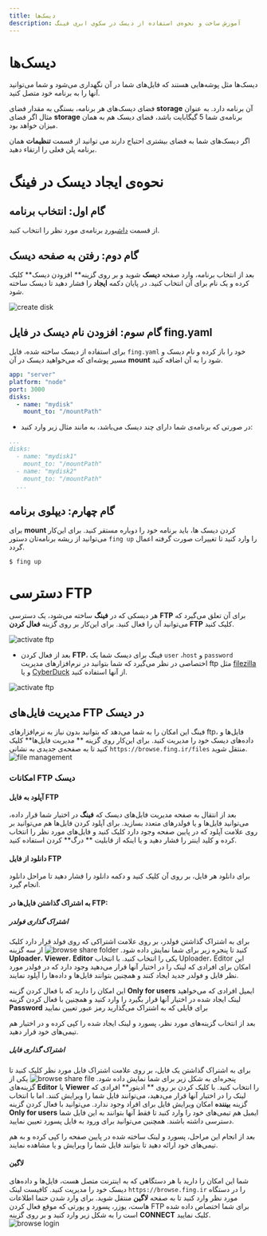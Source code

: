 ```yaml
---
title: دیسک‌ها
description: آموزش ساخت و نحوه‌ی استفاده از دیسک در سکوی ابری فینگ
---
```


# دیسک‌ها

دیسک‌ها مثل پوشه‌هایی هستند که فایل‌های شما در آن نگهداری می‌شود و شما می‌توانید آنها را به برنامه خود متصل کنید.

فضای دیسک‌های هر برنامه، بستگی به مقدار فضای **storage** آن برنامه دارد. به عنوان مثال اگر فضای **‌storage** برنامه‌ی شما 5 گیگابایت باشد، فضای دیسک هم به همان میزان خواهد بود.

اگر دیسک‌های شما به فضای بیشتری احتیاج دارند می توانید از قسمت **تنظیمات** همان برنامه پلن فعلی را ارتقاء دهید.

# نحوه‌ی ایجاد دیسک در فینگ

## گام اول: انتخاب برنامه

از قسمت [داشبورد](https://cloud.fing.ir) برنامه‌ی مورد نظر را انتخاب کنید.

## گام دوم: رفتن به صفحه دیسک

بعد از انتخاب برنامه، وارد صفحه **دیسک** شوید و بر روی گزینه** افزودن دیسک** کلیک کرده و یک نام برای آن انتخاب کنید. در پایان دکمه **ایجاد** را فشار دهید تا دیسک ساخته شود.

![create disk](/images/apps-create-disk.jpg)

## گام سوم: افزودن نام دیسک در فایل fing.yaml

برای استفاده از دیسک ساخته شده، فایل `fing.yaml` خود را باز کرده و نام دیسک و مسیر پوشه‌ای که می‌خواهید دیسک در آن **mount** شود را به آن اضافه کنید.

```yaml
app: "server"
platform: "node"
port: 3000
disks:
  - name: "mydisk"
    mount_to: "/mountPath"
```

- در صورتی که برنامه‌ی شما دارای چند دیسک می‌باشد، به مانند مثال زیر وارد کنید:

```yaml
...
disks:
  - name: "mydisk1"
    mount_to: "/mountPath"
  - name: "mydisk2"
    mount_to: "/mountPath"
  ...
```

## گام چهارم: دیپلوی برنامه

برای **mount** کردن دیسک ها، باید برنامه خود را دوباره مستقر کنید. برای این‌کار می‌توانید از ریشه برنامه‌تان دستور `fing up` را وارد کنید تا تغییرات صورت گرفته اعمال گردد.

```
$ fing up
```

# دسترسی FTP

هر دیسکی که در **فینگ** ساخته می‌شود، یک دسترسی **FTP** برای آن تعلق می‌گیرد که می‌توانید آن را فعال کنید.
برای این‌کار بر روی گزینه **فعال کردن FTP** کلیک کنید.

![activate ftp](/images/apps-disks-activate-ftp.jpg)

- بعد از فعال کردن **FTP**، فینگ برای دیسک شما یک `user` ،`host` و `password` اختصاصی در نظر می‌گیرد که شما بتوانید در نرم‌افزارهای مدیریت ftp مثل [filezilla](https://filezilla-project.org) و یا [CyberDuck](https://cyberduck.io) از آنها استفاده کنید.

![activate ftp](/images/apps-disks-activate-ftpfile.jpg)

## مدیریت فایل‌های FTP در دیسک

فینگ این امکان را به شما می‌دهد که بتوانید بدون نیاز به نرم‌افزارهای ftp، فایل‌‌ها و داده‌‌های دیسک خود را مدیریت کنید. برای این‌کار روی گزینه ** مدیریت فایل‌ها** کلیک کنید تا به صفحه‌ی جدیدی به نشانی `https://browse.fing.ir/files` منتقل شوید.
![file management](/images/apps-disks-file-management.jpg)

### امکانات FTP دیسک

#### آپلود به فایل FTP

بعد از انتقال به صفحه مدیریت فایل‌های دیسک که **فینگ** در اختیار شما قرار داده، می‌توانید فایل‌ها و یا فولدرهای متعدد بسازید. برای آپلود کردن فایل‌ها هم می‌توانید بر روی علامت آپلود که در پایین صفحه وجود دارد کلیک کنید و فایل‌‌های مورد نظر را انتخاب کرده و کلید اینتر را فشار دهید و یا اینکه از قابلیت ** درگ** کردن استفاده کنید.

#### دانلود از فایل FTP

برای دانلود هر فایل، بر روی آن کلیک کنید و دکمه دانلود را فشار دهید تا مراحل دانلود انجام گیرد.

#### به اشتراک گذاشتن فایل‌‌ها در FTP:

##### اشتراک گذاری فولدر

برای به اشتراک گذاشتن فولدر، بر روی علامت اشتراکی که روی فولد قرار دارد کلیک کنید تا پنجره زیر برای شما نمایش داده شود.
![browse share folder](/images/apps-disks-ftp-sharefolder.jpg)
از سه گزینه ‌**Uploader**، **Viewer**، **Editor** یکی را انتخاب کنید.
با انتخاب Uploader، Editor این امکان برای افرادی که لینک را در اختیار آنها قرار می‌دهید وجود دارد که در فولدر مورد نظر فایل و فولدر جدید ایجاد کنند و همچنین بتوانند فایل‌ها و داده‌‌ها را آپلود نمایند.

این امکان را دارید که با فعال کردن گزینه **Only for users** ایمیل افرادی که می‌خواهید لینک ایجاد شده در اختیار آنها قرار بگیرد را وارد کنید و همچنین با فعال کردن گزینه **Password** برای فایلی که به اشتراک می‌گذارید رمز عبور تعیین نمایید

بعد از انتخاب گزینه‌‌های مورد نظر، پسورد و لینک ایجاد شده را کپی کرده و در اختیار هم تیمی‌های خود قرار دهید.

##### اشتراک گذاری فایل

برای به اشتراک گذاشتن یک فایل، بر روی علامت اشتراک فایل مورد نظر کلیک کنید تا پنجره‌ای به شکل زیر برای شما نمایش داده شود.
![browse share file](/images/apps-disks-ftp-sharefile.jpg)
یکی از گزینه‌های **Editor** یا **Viewer** را انتخاب کنید. با کلیک کردن بر روی ** ادیتور** افرادی که لینک را در اختیار آنها قرار می‌دهید، می‌توانند فایل شما را ویرایش کنند. اما با انتخاب گزینه **بیننده** امکان ویرایش فایل برای افراد وجود ندارد. می‌توانید با فعال کردن گزینه **Only for users** ایمیل هم تیمی‌‌های خود را وارد کنید تا فقط آنها بتوانند به این فایل شما دسترسی داشته باشند. همچنین می‌توانید برای ورود به فایل پسورد تعیین نمایید.

بعد از انجام این مراحل، پسورد و لینک ساخته شده در پایین صفحه را کپی کرده و به هم تیمی‌های خود ارائه دهید تا بتوانند فایل شما را ویرایش و یا مشاهده نمایند.

#### لاگین

شما این امکان را دارید با هر دستگاهی که به اینترنت متصل هست، فایل‌ها و داده‌های دیسک خود را مدیریت کنید. کافیست لینک `https://browse.fing.ir` را در دستگاه مورد نظر وارد کنید تا به صفحه **لاگین** منتقل شوید.
برای وارد شدن حتما اطلاعات هاست، یوزر، پسورد و پورتی که موقع فعال کردن FTP برای شما اختصاص داده شده است را به شکل زیر وارد کنید و بر روی گزینه **CONNECT** کلیک نمایید.
![browse login](/images/apps-disks-ftp-login.jpg)
